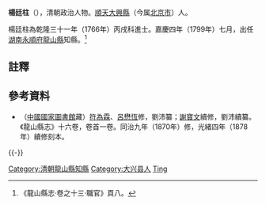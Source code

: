 '''楊廷柱'''（{{bd|?||?|}}），清朝政治人物。[[順天府|順天]][[大兴县_(金朝)|大興縣]]（今属[[北京市|北京市]]）人。

楊廷柱為乾隆三十一年（1766年）丙戌科進士。嘉慶四年（1799年）七月，出任[[湖南|湖南]][[永順府|永順府]][[龍山縣|龍山縣]]知縣。<ref>《龍山縣志·卷之十三·職官》頁八。</ref>

==註釋==
{{reflist}}

==參考資料==
*（[[中國國家圖書館|中國國家圖書館]]藏）[[符為霖|符為霖]]、[[呂懋恆|呂懋恆]]修，劉沛纂；[[謝寶文|謝寶文]]續修，劉沛續纂。《龍山縣志》十六卷，卷首一卷。同治九年（1870年）修，光緒四年（1878年）續修刻本。

{{-}}
{{start box}}
{{s-off}}
{{succession box|[[劉毓瓊|劉毓瓊]]|[[李棠|李棠]]|[[湖南|湖南]][[永順府|永順府]][[龍山縣|龍山縣]][[知縣|知縣]]（[[龍山縣知縣列表|列表]]）|<small>嘉慶四年（1799年）七月上任</small>}}
{{end box}}
{{乾隆三十一年丙戌科殿試金榜}}
{{DEFAULTSORT:Yang楊}}
[[Category:清朝龍山縣知縣|Category:清朝龍山縣知縣]]
[[Category:大兴县人|Category:大兴县人]]
[[Category:楊姓|Ting]]